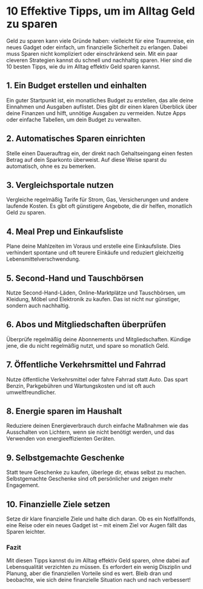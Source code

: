 # 10 Effektive Tipps, um im Alltag Geld zu sparen

Geld zu sparen kann viele Gründe haben: vielleicht für eine Traumreise, ein neues Gadget oder einfach, um finanzielle Sicherheit zu erlangen. Dabei muss Sparen nicht kompliziert oder einschränkend sein. Mit ein paar cleveren Strategien kannst du schnell und nachhaltig sparen. Hier sind die 10 besten Tipps, wie du im Alltag effektiv Geld sparen kannst.

## 1. Ein Budget erstellen und einhalten

Ein guter Startpunkt ist, ein monatliches Budget zu erstellen, das alle deine Einnahmen und Ausgaben auflistet. Dies gibt dir einen klaren Überblick über deine Finanzen und hilft, unnötige Ausgaben zu vermeiden. Nutze Apps oder einfache Tabellen, um dein Budget zu verwalten.

## 2. Automatisches Sparen einrichten

Stelle einen Dauerauftrag ein, der direkt nach Gehaltseingang einen festen Betrag auf dein Sparkonto überweist. Auf diese Weise sparst du automatisch, ohne es zu bemerken.

## 3. Vergleichsportale nutzen

Vergleiche regelmäßig Tarife für Strom, Gas, Versicherungen und andere laufende Kosten. Es gibt oft günstigere Angebote, die dir helfen, monatlich Geld zu sparen.

## 4. Meal Prep und Einkaufsliste

Plane deine Mahlzeiten im Voraus und erstelle eine Einkaufsliste. Dies verhindert spontane und oft teurere Einkäufe und reduziert gleichzeitig Lebensmittelverschwendung.

## 5. Second-Hand und Tauschbörsen

Nutze Second-Hand-Läden, Online-Marktplätze und Tauschbörsen, um Kleidung, Möbel und Elektronik zu kaufen. Das ist nicht nur günstiger, sondern auch nachhaltig.

## 6. Abos und Mitgliedschaften überprüfen

Überprüfe regelmäßig deine Abonnements und Mitgliedschaften. Kündige jene, die du nicht regelmäßig nutzt, und spare so monatlich Geld.

## 7. Öffentliche Verkehrsmittel und Fahrrad

Nutze öffentliche Verkehrsmittel oder fahre Fahrrad statt Auto. Das spart Benzin, Parkgebühren und Wartungskosten und ist oft auch umweltfreundlicher.

## 8. Energie sparen im Haushalt

Reduziere deinen Energieverbrauch durch einfache Maßnahmen wie das Ausschalten von Lichtern, wenn sie nicht benötigt werden, und das Verwenden von energieeffizienten Geräten.

## 9. Selbstgemachte Geschenke

Statt teure Geschenke zu kaufen, überlege dir, etwas selbst zu machen. Selbstgemachte Geschenke sind oft persönlicher und zeigen mehr Engagement.

## 10. Finanzielle Ziele setzen

Setze dir klare finanzielle Ziele und halte dich daran. Ob es ein Notfallfonds, eine Reise oder ein neues Gadget ist – mit einem Ziel vor Augen fällt das Sparen leichter.

### Fazit

Mit diesen Tipps kannst du im Alltag effektiv Geld sparen, ohne dabei auf Lebensqualität verzichten zu müssen. Es erfordert ein wenig Disziplin und Planung, aber die finanziellen Vorteile sind es wert. Bleib dran und beobachte, wie sich deine finanzielle Situation nach und nach verbessert!

